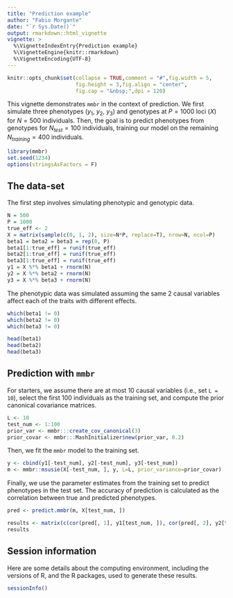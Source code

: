 ```yaml
---
title: "Prediction example"
author: "Fabio Morgante"
date: "`r Sys.Date()`"
output: rmarkdown::html_vignette
vignette: >
  %\VignetteIndexEntry{Prediction example}
  %\VignetteEngine{knitr::rmarkdown}
  %\VignetteEncoding{UTF-8}
---
```


```r
knitr::opts_chunk$set(collapse = TRUE,comment = "#",fig.width = 5,
                      fig.height = 3,fig.align = "center",
                      fig.cap = "&nbsp;",dpi = 120)
```

This vignette demonstrates `mmbr` in the context of prediction. We first simulate three phenotypes
($y_1$, $y_2$, $y_3$) and genotypes at $P = 1000$ loci ($X$) for $N = 500$ individuals. Then, the goal is
to predict phenotypes from genotypes for $N_{test} = 100$ individuals, training our model on the remaining 
$N_{training} = 400$ individuals.

```r
library(mmbr)
set.seed(1234)
options(stringsAsFactors = F)
```

## The data-set

The first step involves simulating phenotypic and genotypic data.

```r
N = 500
P = 1000
true_eff <- 2
X = matrix(sample(c(0, 1, 2), size=N*P, replace=T), nrow=N, ncol=P)
beta1 = beta2 = beta3 = rep(0, P)
beta1[1:true_eff] = runif(true_eff)
beta2[1:true_eff] = runif(true_eff)
beta3[1:true_eff] = runif(true_eff)
y1 = X %*% beta1 + rnorm(N)
y2 = X %*% beta2 + rnorm(N)
y3 = X %*% beta3 + rnorm(N)
```

The phenotypic data was simulated assuming the same 2 causal variables affect each of the traits with different effects.

```r
which(beta1 != 0)
which(beta2 != 0)
which(beta3 != 0)

head(beta1)
head(beta2)
head(beta3)
```

## Prediction with `mmbr`

For starters, we assume there are at most 10 causal variables (i.e., set `L = 10`), select the first 100 individuals as the training set,
and compute the prior canonical covariance matrices.

```r
L <- 10
test_num <- 1:100
prior_var <- mmbr:::create_cov_canonical(3)
prior_covar <- mmbr:::MashInitializer$new(prior_var, 0.2)
```

Then, we fit the `mmbr` model to the training set.

```r
y <- cbind(y1[-test_num], y2[-test_num], y3[-test_num])
m <- mmbr::msusie(X[-test_num, ], y, L=L, prior_variance=prior_covar)
```

Finally, we use the parameter estimates from the training set to predict phenotypes in the test set. The accuracy of prediction is calculated as the correlation between true and predicted phenotypes.

```r
pred <- predict.mmbr(m, X[test_num, ])

results <- matrix(c(cor(pred[, 1], y1[test_num, ]), cor(pred[, 2], y2[test_num, ]), cor(pred[, 3], y3[test_num, ])), nrow=3, ncol=1)
results
```

## Session information

Here are some details about the computing environment, including the versions of R, and the R packages, used to generate these results.

```r
sessionInfo()
```

